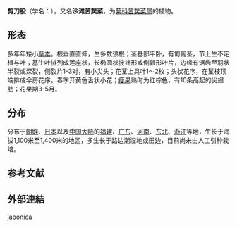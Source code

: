 {{Speciesbox
| genus = Ixeris
| species = japonica
| authority = (Burm. f.) Nakai in Bot.
| synonyms_ref = {{r|bioinfo}}
| synonyms = 
* ''Ixeris debilis'' {{small|(Thunb.) A. Gray}}
* ''Ixeris debilis'' {{small|(Thunb.) A. Gray}} var. ''salsuginosa'' {{small|(Kitag.) Kitag.}}
* ''Ixeris japonica'' (''Burman'') ''Nakai'' var. ''litoralis'' {{small|Kitamura}}
}}

'''剪刀股'''（学名：{{lang|la|''Ixeris japonica''}}），又名'''沙滩苦荬菜'''，为[[菊科|菊科]][[苦荬菜属|苦荬菜属]]的植物{{r|bioinfo}}。

== 形态 ==
多年年矮小[[草本|草本]]。根垂直直伸，生多数须根；茎基部平卧，有匍匐茎，节上生不定根与叶；基生叶排列成莲座状，长椭圆状披针形或倒卵形叶片，边缘有锯齿至羽状半裂或深裂，侧裂片1-3对，有小尖头；花茎上具叶1～2枚；头状花序，在茎枝顶端排成伞房花序。春季开黄色舌状小花；[[瘦果|瘦果]]熟时为红棕色，有10条高起的尖翅肋；花果期3-5月{{r|bioinfo}}。

== 分布 ==
分布于[[朝鲜|朝鲜]]、[[日本|日本]]以及[[中国大陆|中国大陆]]的[[福建|福建]]、[[广东|广东]]、[[河南|河南]]、[[中国东北地区|东北]]、[[浙江|浙江]]等地，生长于海拔1,100米至1,400米的地区，多生长于路边潮湿地或田边，目前尚未由人工引种栽培{{r|bioinfo}}。

==参考文献==
{{reflist |refs=
<ref name="bioinfo">{{cite web| url =http://www.bioinfo.cn/db05/KmzwSpecies.php?action=view&id=4925| deadurl =yes| archiveurl =https://web.archive.org/web/20160305052125/http://www.bioinfo.cn/db05/KmzwSpecies.php?action=view&id=4925| title =剪刀股| work =《中国高等植物数据库全库》| publisher =中国科学院微生物研究所| author =昆明植物研究所| accessdate =2009-02-25| archivedate =2016-03-05| language =zh-hans}}</ref>
}}

==外部連結==
{{Taxonbar}}

[[Category:苦荬菜属|japonica]]


{{植物小作品}}
